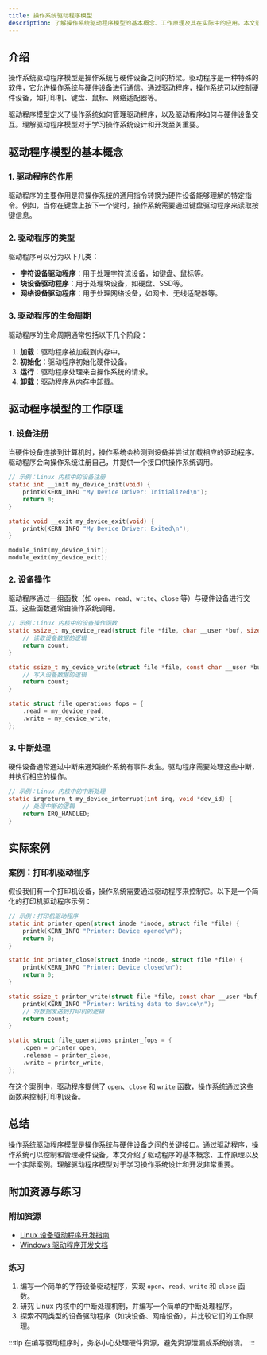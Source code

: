 ```yaml
---
title: 操作系统驱动程序模型
description: 了解操作系统驱动程序模型的基本概念、工作原理及其在实际中的应用。本文适合初学者，包含清晰的解释、代码示例和实际案例。
---
```


## 介绍

操作系统驱动程序模型是操作系统与硬件设备之间的桥梁。驱动程序是一种特殊的软件，它允许操作系统与硬件设备进行通信。通过驱动程序，操作系统可以控制硬件设备，如打印机、键盘、鼠标、网络适配器等。

驱动程序模型定义了操作系统如何管理驱动程序，以及驱动程序如何与硬件设备交互。理解驱动程序模型对于学习操作系统设计和开发至关重要。

## 驱动程序模型的基本概念

### 1. 驱动程序的作用

驱动程序的主要作用是将操作系统的通用指令转换为硬件设备能够理解的特定指令。例如，当你在键盘上按下一个键时，操作系统需要通过键盘驱动程序来读取按键信息。

### 2. 驱动程序的类型

驱动程序可以分为以下几类：

- **字符设备驱动程序**：用于处理字符流设备，如键盘、鼠标等。
- **块设备驱动程序**：用于处理块设备，如硬盘、SSD等。
- **网络设备驱动程序**：用于处理网络设备，如网卡、无线适配器等。

### 3. 驱动程序的生命周期

驱动程序的生命周期通常包括以下几个阶段：

1. **加载**：驱动程序被加载到内存中。
2. **初始化**：驱动程序初始化硬件设备。
3. **运行**：驱动程序处理来自操作系统的请求。
4. **卸载**：驱动程序从内存中卸载。

## 驱动程序模型的工作原理

### 1. 设备注册

当硬件设备连接到计算机时，操作系统会检测到设备并尝试加载相应的驱动程序。驱动程序会向操作系统注册自己，并提供一个接口供操作系统调用。

```c
// 示例：Linux 内核中的设备注册
static int __init my_device_init(void) {
    printk(KERN_INFO "My Device Driver: Initialized\n");
    return 0;
}

static void __exit my_device_exit(void) {
    printk(KERN_INFO "My Device Driver: Exited\n");
}

module_init(my_device_init);
module_exit(my_device_exit);
```

### 2. 设备操作

驱动程序通过一组函数（如 `open`、`read`、`write`、`close` 等）与硬件设备进行交互。这些函数通常由操作系统调用。

```c
// 示例：Linux 内核中的设备操作函数
static ssize_t my_device_read(struct file *file, char __user *buf, size_t count, loff_t *pos) {
    // 读取设备数据的逻辑
    return count;
}

static ssize_t my_device_write(struct file *file, const char __user *buf, size_t count, loff_t *pos) {
    // 写入设备数据的逻辑
    return count;
}

static struct file_operations fops = {
    .read = my_device_read,
    .write = my_device_write,
};
```

### 3. 中断处理

硬件设备通常通过中断来通知操作系统有事件发生。驱动程序需要处理这些中断，并执行相应的操作。

```c
// 示例：Linux 内核中的中断处理
static irqreturn_t my_device_interrupt(int irq, void *dev_id) {
    // 处理中断的逻辑
    return IRQ_HANDLED;
}
```

## 实际案例

### 案例：打印机驱动程序

假设我们有一个打印机设备，操作系统需要通过驱动程序来控制它。以下是一个简化的打印机驱动程序示例：

```c
// 示例：打印机驱动程序
static int printer_open(struct inode *inode, struct file *file) {
    printk(KERN_INFO "Printer: Device opened\n");
    return 0;
}

static int printer_close(struct inode *inode, struct file *file) {
    printk(KERN_INFO "Printer: Device closed\n");
    return 0;
}

static ssize_t printer_write(struct file *file, const char __user *buf, size_t count, loff_t *pos) {
    printk(KERN_INFO "Printer: Writing data to device\n");
    // 将数据发送到打印机的逻辑
    return count;
}

static struct file_operations printer_fops = {
    .open = printer_open,
    .release = printer_close,
    .write = printer_write,
};
```

在这个案例中，驱动程序提供了 `open`、`close` 和 `write` 函数，操作系统通过这些函数来控制打印机设备。

## 总结

操作系统驱动程序模型是操作系统与硬件设备之间的关键接口。通过驱动程序，操作系统可以控制和管理硬件设备。本文介绍了驱动程序的基本概念、工作原理以及一个实际案例。理解驱动程序模型对于学习操作系统设计和开发非常重要。

## 附加资源与练习

### 附加资源

- [Linux 设备驱动程序开发指南](https://www.kernel.org/doc/html/latest/driver-api/index.html)
- [Windows 驱动程序开发文档](https://docs.microsoft.com/en-us/windows-hardware/drivers/)

### 练习

1. 编写一个简单的字符设备驱动程序，实现 `open`、`read`、`write` 和 `close` 函数。
2. 研究 Linux 内核中的中断处理机制，并编写一个简单的中断处理程序。
3. 探索不同类型的设备驱动程序（如块设备、网络设备），并比较它们的工作原理。

:::tip
在编写驱动程序时，务必小心处理硬件资源，避免资源泄漏或系统崩溃。
:::